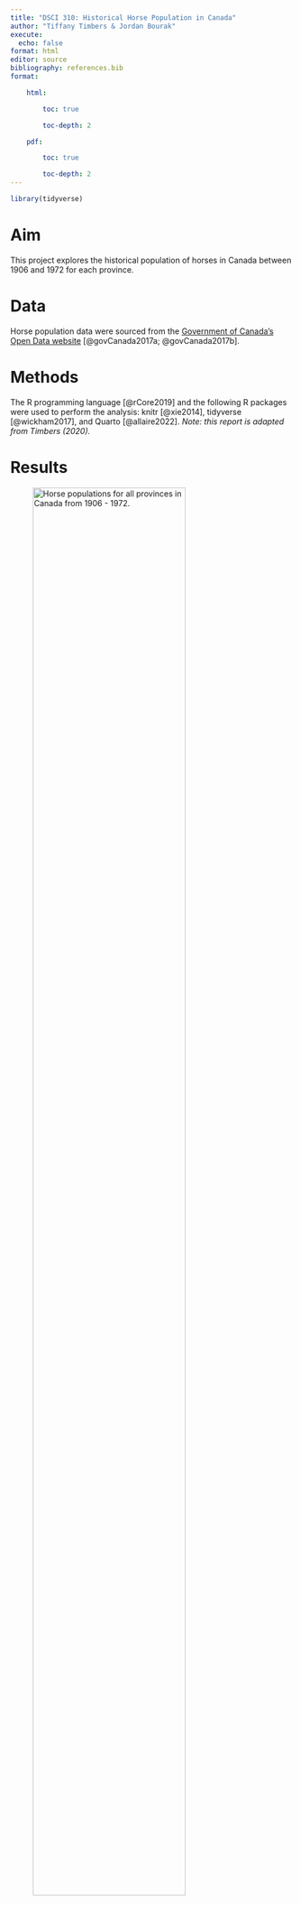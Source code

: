 ```yaml
---
title: "DSCI 310: Historical Horse Population in Canada"
author: "Tiffany Timbers & Jordan Bourak"
execute:
  echo: false
format: html
editor: source
bibliography: references.bib
format:

    html:

        toc: true

        toc-depth: 2

    pdf:

        toc: true

        toc-depth: 2
---
```


```r
library(tidyverse)
```

# Aim

This project explores the historical population of horses in Canada 
between 1906 and 1972 for each province.

# Data

Horse population data were sourced from the 
[Government of Canada's Open Data website](http://open.canada.ca/en/open-data) 
[@govCanada2017a; @govCanada2017b].

# Methods

The R programming language [@rCore2019]
and the following R packages were used to perform the analysis: 
knitr [@xie2014], tidyverse [@wickham2017], and Quarto [@allaire2022].
*Note: this report is adapted from Timbers (2020).*

# Results

![Horse populations for all provinces in Canada from 1906 - 1972.](../results/horse_pops_plot.png){#fig-horse-pop width=80%}

We can see from @fig-horse-pop that Ontario, Saskatchewan and Alberta 
have had the highest horse populations in Canada. 
All provinces have had a decline in horse populations since 1940. 
This is likely due to the rebound of the Canadian automotive industry 
after the Great Depression and the Second World War. 
An interesting follow-up visualisation would be car sales per year 
for each Province over the time period visualised above 
to further support this hypothesis.

Suppose we were interested in looking in more closely at the province 
with the highest spread (in terms of standard deviation) of horse populations. 
We present the standard deviations in @tbl-horse-sd.

@tbl-horse-sd. Standard deviation of historical (1906-1972) horse populations for each Canadian province.

Note that we define standard deviation (of a sample) as

$$s = \sqrt{\frac{\sum_{i=1}^N (x_i - \overline{x})^2}{N-1} }$$

Additionally, note that in @tbl-horse-sd we consider the sample standard deviation of the number of horses during the same time span as @fig-horse-pop.

![Horse populations for the province with the largest standard deviation.](../results/horse_pop_plot_largest_sd.png){#fig-horse-sd-prov width=70%}

In @fig-horse-sd-prov we zoom in and look at the province of `{tbl-horse-sd} largest_sd`, which had the largest spread of values in terms of standard deviation.

# References

@misc{govCanada2017a,
  title = {Government of Canada's Open Data website},
  author = {{Government of Canada}},
  year = {2017a},
  url = {http://open.canada.ca/en/open-data}
}

@misc{govCanada2017a,
  title = {Government of Canada's Open Data website},
  author = {{Government of Canada}},
  year = {2017b},
  url = {http://open.canada.ca/en/open-data}
}

@misc{rCore2019,
  title = {R programming language},
  author = {{R Core Team}},
  year = {2019},
}

@misc{xie2014,
  title = {knitr},
  author = {{Xie}},
  year = {2014},
}

@misc{wickham2017,
  title = {tidyverse},
  author = {{Wickham}},
  year = {2017},
}

@misc{wickham2017,
  title = {Quarto},
  author = {{Allaire et al}},
  year = {2022},
}

@misc{timbers2020,
  title = {DSCI 310 Individual Assignment Quarto R},
  author = {{Timbers}},
  year = {2020},
  url = {https://github.com/UBC-DSCI/dsci-310-individual-assignment-quarto-r.git}
}


```r
#| label: tbl-horse-sd
#| tbl-cap: "Standard deviation of historical (1906-1972) horse populations for each Canadian province."

horses_sd_table <- read_csv("../results/horses_sd.csv")
largest_sd <- horses_sd_table$Province[1]
knitr::kable(horses_sd_table)
```






